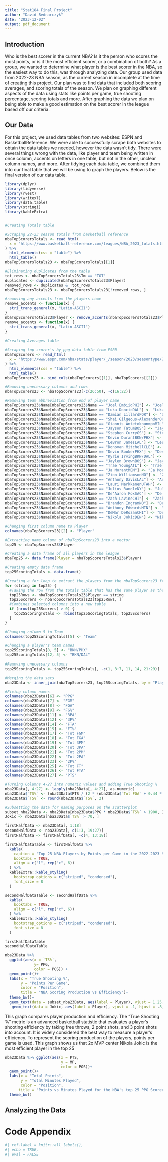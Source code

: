 ```yaml
---
title: "Stat184 Final Project"
author: "David Bednarczyk"
date: "2023-12-02"
output: pdf_document
---
```


## Introduction

Who is the best scorer in the current NBA? Is it the person who scores the most points, or is it the most efficient scorer, or a combination of both? As a group, we wanted to determine what player is the best scorer in the NBA, so the easiest way to do this, was through analyzing data. Our group used data from 2022-23 NBA season, as the current season in incomplete at the time of creating this project. Our plan was to find data that included both scoring averages, and scoring totals of the season. We plan on graphing different aspects of the data using stats like points per game, true shooting percentage, scoring totals and more. After graphing the data we plan on being able to make a good estimation on the best scorer in the league based off our criteria.

## Our Data

For this project, we used data tables from two websites: ESPN and BasketballReference. We were able to successfully scrape both websites to obtain the data tables we needed, however the data wasn't tidy. There were several things wrong with the data, like player and team being written in once column, accents on letters in one table, but not in the other, unclear column names, and more. After tidying each data table, we combined them into our final table that we will be using to graph the players. Below is the final version of our data table.

```r
library(dplyr)
library(tidyverse)
library(rvest)
library(writexl)
library(data.table)
library(stringi)
library(kableExtra)


#Creating Totals table

#Scraping 22-23 season totals from basketball reference
nbaTopScorersTotals <- read_html(
  x = "https://www.basketball-reference.com/leagues/NBA_2023_totals.html#totals_stats::pts"
) %>%
  html_elements(css = "table") %>%
  html_table()
nbaTopScorersTotals23 <- nbaTopScorersTotals[[1]]

#Eliminating duplicates from the table
tot_rows <- nbaTopScorersTotals23$Tm == "TOT"
duplicates <- duplicated(nbaTopScorersTotals23$Player)
removed_rows <- duplicates & !tot_rows
nbaTopScorersTotals23 <- nbaTopScorersTotals23[!removed_rows, ]

#removing any accents from the players name
remove_accents <- function(x) {
  stri_trans_general(x, "Latin-ASCII")
}
nbaTopScorersTotals23$Player <- remove_accents(nbaTopScorersTotals23$Player)
remove_accents <- function(x) {
  stri_trans_general(x, "Latin-ASCII")
}

#Creating Averages table

#Scraping top scorer's by ppg data table from ESPN
nbaTopScorers <- read_html(
  x = "https://www.espn.com/nba/stats/player/_/season/2023/seasontype/2"
) %>%
  html_elements(css = "table") %>%
  html_table()
nbaTopScorers23 <- bind_cols(nbaTopScorers[[1]], nbaTopScorers[[2]])

#Removing unecessary columns and rows
nbaTopScorers23 <- nbaTopScorers23[-c(26:50), -c(16:22)]

#Removing team abbreviation from end of player name
nbaTopScorers23$Name[nbaTopScorers23$Name == "Joel EmbiidPHI"] <- "Joel Embiid"
nbaTopScorers23$Name[nbaTopScorers23$Name == "Luka DoncicDAL"] <- "Luka Doncic"
nbaTopScorers23$Name[nbaTopScorers23$Name == "Damian LillardPOR"] <- "Damian Lillard"
nbaTopScorers23$Name[nbaTopScorers23$Name == "Shai Gilgeous-AlexanderOKC"] <- "Shai Gilgeous-Alexander"
nbaTopScorers23$Name[nbaTopScorers23$Name == "Giannis AntetokounmpoMIL"] <- "Giannis Antetokounmpo"
nbaTopScorers23$Name[nbaTopScorers23$Name == "Jayson TatumBOS"] <- "Jayson Tatum"
nbaTopScorers23$Name[nbaTopScorers23$Name == "Stephen CurryGS"] <- "Stephen Curry"
nbaTopScorers23$Name[nbaTopScorers23$Name == "Kevin DurantBKN/PHX"] <- "Kevin Durant"
nbaTopScorers23$Name[nbaTopScorers23$Name == "LeBron JamesLAL"] <- "LeBron James"
nbaTopScorers23$Name[nbaTopScorers23$Name == "Donovan MitchellCLE"] <- "Donovan Mitchell"
nbaTopScorers23$Name[nbaTopScorers23$Name == "Devin BookerPHX"] <- "Devin Booker"
nbaTopScorers23$Name[nbaTopScorers23$Name == "Kyrie IrvingBKN/DAL"] <- "Kyrie Irving"
nbaTopScorers23$Name[nbaTopScorers23$Name == "Jaylen BrownBOS"] <- "Jaylen Brown"
nbaTopScorers23$Name[nbaTopScorers23$Name == "Trae YoungATL"] <- "Trae Young"
nbaTopScorers23$Name[nbaTopScorers23$Name == "Ja MorantMEM"] <- "Ja Morant"
nbaTopScorers23$Name[nbaTopScorers23$Name == "Zion WilliamsonNO"] <- "Zion Williamson"
nbaTopScorers23$Name[nbaTopScorers23$Name == "Anthony DavisLAL"] <- "Anthony Davis"
nbaTopScorers23$Name[nbaTopScorers23$Name == "Lauri MarkkanenUTAH"] <- "Lauri Markkanen"
nbaTopScorers23$Name[nbaTopScorers23$Name == "Julius RandleNY"] <- "Julius Randle"
nbaTopScorers23$Name[nbaTopScorers23$Name == "De'Aaron FoxSAC"] <- "De'Aaron Fox"
nbaTopScorers23$Name[nbaTopScorers23$Name == "Zach LaVineCHI"] <- "Zach LaVine"
nbaTopScorers23$Name[nbaTopScorers23$Name == "Brandon IngramNO"] <- "Brandon Ingram"
nbaTopScorers23$Name[nbaTopScorers23$Name == "Anthony EdwardsMIN"] <- "Anthony Edwards"
nbaTopScorers23$Name[nbaTopScorers23$Name == "DeMar DeRozanCHI"] <- "DeMar DeRozan"
nbaTopScorers23$Name[nbaTopScorers23$Name == "Nikola JokicDEN"] <- "Nikola Jokic"

#Changing first column name to Player
colnames(nbaTopScorers23)[2] <- "Player"

#Extracting name column of nbaTopScorers23 into a vector
top25 <- nbaTopScorers23$Player

#Creating a data frame of all players in the league
nbaTop25 <- data.frame(Player = nbaTopScorersTotals23$Player)

#Creating empty data frame
top25ScoringTotals <- data.frame()

#Creating a for loop to extract the players from the nbaTopScorers23 from the Totals table
for (string in top25) {
  #Taking the row from the totals table that has the same player as the nbaTopScorers23 table
  top25Rows <- nbaTopScorersTotals23$Player == string
  top25Scorers <- nbaTopScorersTotals23[top25Rows, ]
  #Combines selected columns into a new table
  if (nrow(top25Scorers) > 0) {
    top25ScoringTotals <- rbind(top25ScoringTotals, top25Scorers)
  }
}

#Changing column 5 to Team
colnames(top25ScoringTotals)[5] <- "Team"

#Changing a player's team names
top25ScoringTotals[8, 5] <- "BKN/PHX"
top25ScoringTotals[12, 5] <- "BKN/DAL"

#Removing unecessary columns
top25ScoringTotals <- top25ScoringTotals[, -c(1, 3:7, 11, 14, 21:29)]

#Merging the data sets
nba23Data <- inner_join(nbaTopScorers23, top25ScoringTotals, by = "Player")

#Fixing column names
colnames(nba23Data)[6] <- "PPG"
colnames(nba23Data)[7] <- "FGM"
colnames(nba23Data)[8] <- "FGA"
colnames(nba23Data)[9] <- "FG%"
colnames(nba23Data)[11] <- "3PA"
colnames(nba23Data)[12] <- "3P%"
colnames(nba23Data)[14] <- "FTA"
colnames(nba23Data)[15] <- "FT%"
colnames(nba23Data)[17] <- "Tot FGM"
colnames(nba23Data)[18] <- "Tot FGA"
colnames(nba23Data)[19] <- "Tot 3PM"
colnames(nba23Data)[20] <- "Tot 3PA"
colnames(nba23Data)[21] <- "Tot 2PM"
colnames(nba23Data)[22] <- "Tot 2PA"
colnames(nba23Data)[23] <- "2P%"
colnames(nba23Data)[25] <- "Tot FT"
colnames(nba23Data)[26] <- "Tot FTA"
colnames(nba23Data)[27] <- "PTS"

#Turning Columns 4-27 into numeric values and adding True Shooting %
nba23Data[, 4:27] <- lapply(nba23Data[, 4:27], as.numeric)
nba23Data$`TS%` <- (nba23Data$PTS / (2 * (nba23Data$`Tot FGA` + 0.44 * nba23Data$`Tot FTA`))) * 100
nba23Data$`TS%` <- round(nba23Data$`TS%`, 2)

#Subsetting the data for naming purposes on the scatterplot
subset_nba23Data <- nba23Data[nba23Data$PPG * nba23Data$`TS%` > 1900, ]
Jokic <- nba23Data[nba23Data$`TS%` > 70, ]

firstHalfData <- nba23Data[, 1:18]
secondHalfData <- nba23Data[, c(1:3, 19:27)]
firstHalfData <- firstHalfData[, -c(4, 13:18)]

firstHalfDataTable <- firstHalfData %>%
  kable(
    caption = "Top 25 NBA Players by Points per Game in the 2022-2023 Season",
    booktabs = TRUE,
    align = c("l", rep("c", 6))
  ) %>%
  kableExtra::kable_styling(
    bootstrap_options = c("striped", "condensed"),
    font_size = 8
  )

secondHalfDataTable <- secondHalfData %>%
  kable(
    booktabs = TRUE,
    align = c("l", rep("c", 6))
  ) %>%
  kableExtra::kable_styling(
    bootstrap_options = c("striped", "condensed"),
    font_size = 8
  )

firstHalfDataTable
secondHalfDataTable
```

```r
nba23Data %>% 
  ggplot(aes(x = `TS%`,
             y= PPG,
             color = POS)) +
  geom_point()+
  labs(x = "True Shooting %",
       y = "Points Per Game",
       color = "Position",
       title = "NBA Scoring Production vs Efficiency")+
  theme_bw()+
  geom_text(data = subset_nba23Data, aes(label = Player), vjust = 1.25, size = 2.75, angle = 10)+
   geom_text(data = Jokic, aes(label = Player), vjust = -1, hjust = .8, size = 2.75, angle = 10)

```

This graph compares player production and efficiency. The "True Shooting %" metric is an advanced basketball statistic that evaluates a player's shooting efficiency by taking free throws, 2 point shots, and 3 point shots into account. It is widely considered the best way to measure a player's efficiency. To represent the scoring production of the players, points per game is used. This graph shows us that 2x MVP center Nikola Jokic is the most efficient player in the top 25

```r
nba23Data %>% ggplot(aes(x = PTS,
                         y = MP,
                         color = POS))+
  geom_point()+
  labs(x = "Total Points",
       y = "Total Minutes Played",
       color = "Position",
      title = "Points vs Minutes Played for the NBA's top 25 PPG Scorers")+
  theme_bw()
```



## Analyzing the Data

\newpage

# Code Appendix

```r
#| ref.label = knitr::all_labels(),
#| echo = TRUE,
#| eval = FALSE
```
